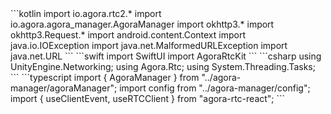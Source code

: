 <PlatformWrapper platform="android">
    ```kotlin
    import io.agora.rtc2.*
    import io.agora.agora_manager.AgoraManager
    import okhttp3.*
    import okhttp3.Request.*
    import android.content.Context
    import java.io.IOException
    import java.net.MalformedURLException
    import java.net.URL
    ```
</PlatformWrapper>

<PlatformWrapper platform="macos, ios">
    ```swift
    import SwiftUI
    import AgoraRtcKit
    ```
</PlatformWrapper>

<PlatformWrapper platform="unity">
    ```csharp
    using UnityEngine.Networking;
    using Agora.Rtc;
    using System.Threading.Tasks;
    ```
</PlatformWrapper>
<PlatformWrapper platform="react-js">
    ```typescript
    import { AgoraManager } from "../agora-manager/agoraManager";
    import config from "../agora-manager/config";
    import { useClientEvent, useRTCClient } from "agora-rtc-react";
    ```
</PlatformWrapper>